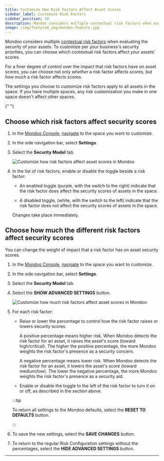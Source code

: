 ```yaml
---
title: Customize How Risk Factors Affect Asset Scores
sidebar_label: Customize Risk Factors
sidebar_position: 10
description: Mondoo considers multiple contextual risk factors when evaluating the security of your assets. To customize per your business's security priorities, you can choose which contextual risk factors affect your assets' scores.
image: /img/featured_img/mondoo-feature.jpg
---
```


Mondoo considers multiple [contextual risk factors](https://mondoo.com/docs/platform/security/posture/findings/#factor-contextual-risk) when evaluating the security of your assets. To customize per your business's security priorities, you can choose which contextual risk factors affect your assets' scores.

For a finer degree of control over the impact that risk factors have on asset scores, you can choose not only _whether_ a risk factor affects scores, but _how much_ a risk factor affects scores.

The settings you choose to customize risk factors apply to all assets in the space. If you have multiple spaces, any risk customization you make in one space doesn't affect other spaces.


<Partial />{" "}

## Choose which risk factors affect security scores

1. In the [Mondoo Console](https://console.mondoo.com), [navigate](/platform/start/navigate) to the space you want to customize.

2. In the side navigation bar, select **Settings**.

3. Select the **Security Model** tab.

   ![Customize how risk factors affect asset scores in Mondoo](/img/platform/security/custom-risk.png)

4. In the list of risk factors, enable or disable the toggle beside a risk factor:

   - An enabled toggle (purple, with the switch to the right) indicate that the risk factor does affect the security scores of assets in the space.

   - A disabled toggle, (white, with the switch to the left) indicate that the risk factor does not affect the security scores of assets in the space.

   Changes take place immediately.

## Choose how much the different risk factors affect security scores

You can change the weight of impact that a risk factor has on asset security scores.

1. In the [Mondoo Console](https://console.mondoo.com), [navigate](/platform/start/navigate) to the space you want to customize.

2. In the side navigation bar, select **Settings**.

3. Select the **Security Model** tab.

4. Select the **SHOW ADVANCED SETTINGS** button.

   ![Customize how much risk factors affect asset scores in Mondoo](/img/platform/security/custom-risk-advanced.png)

5. For each risk factor:

    - Raise or lower the percentage to control how the risk factor raises or lowers security scores.

       A positive percentage means higher risk. When Mondoo detects the risk factor for an asset, it raises the asset's score (toward high/critical). The higher the positive percentage, the more Mondoo weights the risk factor's presence as a security concern.

       A negative percentage means lower risk. When Mondoo detects the risk factor for an asset, it lowers the asset's score (toward medium/low). The lower the negative percentage, the more Mondoo weights the risk factor's presence as a security aid.

    - Enable or disable the toggle to the left of the risk factor to turn it on or off, as described in the section above.

    :::tip

    To return all settings to the Mondoo defaults, select the **RESET TO DEFAULTS** button.

    :::

6. To save the new settings, select the **SAVE CHANGES** button.

7. To return to the regular Risk Configuration settings without the percentages, select the **HIDE ADVANCED SETTINGS** button.

---
